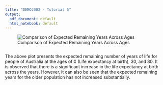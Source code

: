 ```yaml
---
title: "DEMO2002 - Tutorial 5"
output:
  pdf_document: default
  html_notebook: default
---
```


![Comparison of Expected Remaining Years Across Ages](expRemYears.png)
```r
```

The above plot presents the expected remaining number of years of life for people of Australia at the ages of 0 (Life expectancy at birth), 30, and 80. It is observed that there is a significant increase in the life expectancy at birth across the years. However, it can also be seen that the expected remaining years for the older population has not increased substantially.
